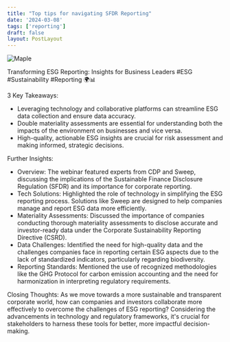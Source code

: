 ```yaml
---
title: "Top tips for navigating SFDR Reporting"
date: '2024-03-08'
tags: ['reporting']
draft: false
layout: PostLayout
---
```


<div className="flex justify-center">
  <div className="my-1 w-full px-2 xl:my-1 xl:w-1/2 xl:px-2">
    <img src="https://img.youtube.com/vi/hHtcsErl_gY/0.jpg" alt="Maple" className="mx-auto h-58 w-auto" />
  </div>
</div>

Transforming ESG Reporting: Insights for Business Leaders #ESG #Sustainability #Reporting 🌍📊

3 Key Takeaways:
- Leveraging technology and collaborative platforms can streamline ESG data collection and ensure data accuracy.
- Double materiality assessments are essential for understanding both the impacts of the environment on businesses and vice versa.
- High-quality, actionable ESG insights are crucial for risk assessment and making informed, strategic decisions.

Further Insights:

- Overview: The webinar featured experts from CDP and Sweep, discussing the implications of the Sustainable Finance Disclosure Regulation (SFDR) and its importance for corporate reporting.
- Tech Solutions: Highlighted the role of technology in simplifying the ESG reporting process. Solutions like Sweep are designed to help companies manage and report ESG data more efficiently.
- Materiality Assessments: Discussed the importance of companies conducting thorough materiality assessments to disclose accurate and investor-ready data under the Corporate Sustainability Reporting Directive (CSRD).
- Data Challenges: Identified the need for high-quality data and the challenges companies face in reporting certain ESG aspects due to the lack of standardized indicators, particularly regarding biodiversity.
- Reporting Standards: Mentioned the use of recognized methodologies like the GHG Protocol for carbon emission accounting and the need for harmonization in interpreting regulatory requirements.

Closing Thoughts:
As we move towards a more sustainable and transparent corporate world, how can companies and investors collaborate more effectively to overcome the challenges of ESG reporting? Considering the advancements in technology and regulatory frameworks, it's crucial for stakeholders to harness these tools for better, more impactful decision-making.
